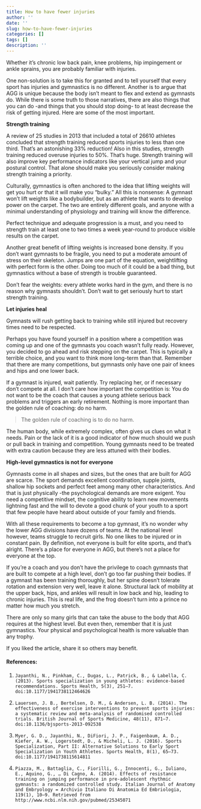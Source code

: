 ```yaml
---
title: How to have fewer injuries
author: ''
date: ''
slug: how-to-have-fewer-injuries
categories: []
tags: []
description: ''
---
```

Whether it's chronic low back pain, knee problems, hip impingement or ankle sprains, you are probably familiar with injuries.

One non-solution is to take this for granted and to tell yourself that every sport has injuries and gymnastics is no different. Another is to argue that AGG is unique because the body isn't meant to flex and extend as gymnasts do. 
While there is some truth to those narratives, there are also things that you can do -and things that you should stop doing- to at least decrease the risk of getting injured. Here are some of the most important.

__Strength training__

A review of 25 studies in 2013 that included a total of 26610 athletes concluded that strength training reduced sports injuries to less than one third. That's an astonishing 33% reduction! Also in this studies, strength training reduced overuse injuries to 50%. That's huge. Strength training will also improve key performance indicators like your vertical jump and your postural control. That alone should make you seriously consider making strength training a priority. 

Culturally, gymnastics is often anchored to the idea that lifting weights will get you hurt or that it will make you "bulky." All this is nonsense: A gymnast won't lift weights like a bodybuilder, but as an athlete that wants to develop power on the carpet. The two are entirely different goals, and anyone with a minimal understanding of physiology and training will know the difference. 

Perfect technique and adequate progression is a must, and you need to strength train at least one to two times a week year-round to produce visible results on the carpet.

Another great benefit of lifting weights is increased bone density. If you don't want gymnasts to be fragile, you need to put a moderate amount of stress on their skeleton. Jumps are one part of the equation, weightlifting with perfect form is the other. Doing too much of it could be a bad thing, but gymnastics without a base of strength is trouble guaranteed. 

Don't fear the weights: every athlete works hard in the gym, and there is no reason why gymnasts shouldn't. Don’t wait to get seriously hurt to start strength training. 

__Let injuries heal__

Gymnasts will rush getting back to training while still injured but recovery times need to be respected.

Perhaps you have found yourself in a position where a competition was coming up and one of the gymnasts you coach wasn't fully ready. However, you decided to go ahead and risk stepping on the carpet. This is typically a terrible choice, and you want to think more long-term than that.
Remember that there are many competitions, but gymnasts only have one pair of knees and hips and one lower back. 

If a gymnast is injured, wait patiently. Try replacing her, or if necessary don't compete at all. I don't care how important the competition is: You do not want to be the coach that causes a young athlete serious back problems and triggers an early retirement. Nothing is more important than the golden rule of coaching: do no harm.

>The golden rule of coaching is to do no harm.


The human body, while extremely complex, often gives us clues on what it needs. Pain or the lack of it is a good indicator of how much should we push or pull back in training and competition. Young gymnasts need to be treated with extra caution because they are less attuned with their bodies.


__High-level gymnastics is not for everyone__

Gymnasts come in all shapes and sizes, but the ones that are built for AGG are scarce. The sport demands excellent coordination, supple joints, shallow hip sockets and perfect feet among many other characteristics. And that is just physically -the psychological demands are more exigent.
You need a competitive mindset, the cognitive ability to learn new movements lightning fast and the will to devote a good chunk of your youth to a sport that few people have heard about outside of your family and friends.

With all these requirements to become a top gymnast, it's no wonder why the lower AGG divisions have dozens of teams. At the national level however, teams struggle to recruit girls. No one likes to be injured or in constant pain. By definition, not everyone is built for elite sports, and that's alright. There's a place for everyone in AGG, but there's not a place for everyone at the top.

If you're a coach and you don't have the privilege to coach gymnasts that are built to compete at a high level, don't go too far pushing their bodies. If a gymnast has been training thoroughly, but her spine doesn't tolerate rotation and extension very well, leave it alone. Structural lack of mobility at the upper back, hips, and ankles will result in low back and hip, leading to chronic injuries. This is real life, and the frog doesn't turn into a prince no matter how much you stretch.

There are only so many girls that can take the abuse to the body that AGG requires at the highest level. But even then, remember that it is just gymnastics. Your physical and psychological health is more valuable than any trophy.

If you liked the article, share it so others may benefit.

#### References:

1.     Jayanthi, N., Pinkham, C., Dugas, L., Patrick, B., & Labella, C. (2013). Sports specialization in young athletes: evidence-based recommendations. Sports Health, 5(3), 251–7. doi:10.1177/1941738112464626

2.     Lauersen, J. B., Bertelsen, D. M., & Andersen, L. B. (2014). The effectiveness of exercise interventions to prevent sports injuries: a systematic review and meta-analysis of randomised controlled trials. British Journal of Sports Medicine, 48(11), 871–7. doi:10.1136/bjsports-2013-092538

3.     Myer, G. D., Jayanthi, N., DiFiori, J. P., Faigenbaum, A. D., Kiefer, A. W., Logerstedt, D., & Micheli, L. J. (2016). Sports Specialization, Part II: Alternative Solutions to Early Sport Specialization in Youth Athletes. Sports Health, 8(1), 65–73. doi:10.1177/1941738115614811

4.     Piazza, M., Battaglia, C., Fiorilli, G., Innocenti, G., Iuliano, E., Aquino, G., … Di Cagno, A. (2014). Effects of resistance training on jumping performance in pre-adolescent rhythmic gymnasts: a randomized controlled study. Italian Journal of Anatomy and Embryology = Archivio Italiano Di Anatomia Ed Embriologia, 119(1), 10–9. Retrieved from http://www.ncbi.nlm.nih.gov/pubmed/25345071



